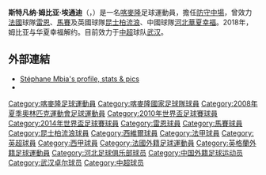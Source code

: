 {{noteta
|G1=足球
|G2=EPL
|T=zh-hans:斯特凡纳·姆比亚;zh-hk:斯特凡納·麥比亞;zh-tw:斯特凡納·姆比亞;
|1=zh-hans:姆比亚;zh-hk:麥比亞;zh-tw:姆比亞;
}}
{{Football player infobox
|          playername = 斯特凡纳·姆比亚<br>''Stéphane Mbia''
|               image = [[File:Stéphane_Mbia_5403.jpg|200px]]
|            fullname = Stéphane Mbia Etoundi
|         dateofbirth = {{birth date and age|1986|5|20}} 
|         cityofbirth = [[雅溫得|雅溫得]] 
|      countryofbirth = [[喀麥隆|喀麥隆]]
|              height = {{height|meters=1.87}}
|         currentclub = [[武汉足球俱乐部|武汉]]
|          clubnumber = 
|            position = [[中場|中場]]
|          youthyears = 2003-2004<br />2004
|          youthclubs = {{tsl|en|Kadji Sports Academy||卡吉體育學院}}<br />[[雷恩足球俱樂部|雷恩B隊]]
|              years1 = 2004–2009
|              years2 = 2009–2012
|              years3 = 2012–2012
|              years4 = 2013-2014
|              years5 = 2014-2015
|              years6 = 2015-2016
|              years7 = 2016-2018
|              years8 = 2018-2019
|              clubs1 = [[雷恩足球俱樂部|雷恩]]
|              clubs2 = [[馬賽足球俱樂部|馬賽]]
|              clubs3 = [[女王公园巡游者足球俱乐部|女王公园巡游者]] 
|              clubs4 = → [[西維爾足球會|西維爾]]（外租）
|              clubs5 = [[塞维利亚足球俱乐部|塞维利亚]]
|              clubs6 = [[特拉布宗体育|特拉布宗]]
|              clubs7 = [[河北华夏幸福足球俱乐部|河北华夏幸福]]
|              clubs8 = [[圖盧茲足球俱樂部|圖盧茲]]
|               caps1 = 105
|               caps2 = 69
|               caps3 = 29
|               caps4 = 20
|               caps5 = 23
|               caps6 = 17
|               caps7 = 39
|               caps8 = 5
|              goals1 = 4
|              goals2 = 5
|              goals3 = 0
|              goals4 = 3
|              goals5 = 4
|              goals6 = 2
|              goals7 = 9
|              goals8 = 0
| years9         = 2019
| clubs9         = [[武漢卓爾|武漢卓爾]]
| caps9          = 24
| goals9         = 0
| years10        = 2020–2021
| clubs10        = [[上海申花|上海申花]]
| caps10         = 12
| goals10        = 0
| years11        = 2021-
| clubs11        = [[武汉足球俱乐部|武汉]]
| caps11         = 0
| goals11        = 0
|      nationalyears1 = 2005–
|       nationalteam1 = [[喀麥隆國家足球隊|喀麥隆]]
|       nationalcaps1 = 68 
|      nationalgoals1 = 5 
|            pcupdate = 2020年12月31日
|            ntupdate = 2016年3月26日
}}
'''斯特凡纳·姆比亚·埃通迪'''（{{lang-fr|Stéphane Mbia Etoundi}}，{{bd|1986年|5月20日|catidx=Mbia, Stephane}}）是一名[[喀麥隆|喀麥隆]]足球運動員，擔任[[防守中場|防守中場]]，曾效力[[法國|法國]]球隊[[雷恩足球俱樂部|雷恩]]、[[馬賽足球俱樂部|馬賽]]及英國球隊[[女王公园巡游者足球俱乐部|昆士柏流浪]]、中國球隊[[河北华夏幸福足球俱乐部|河北華夏幸福]]。2018年，姆比亚与华夏幸福解约。目前效力于[[中国足球超级联赛|中超]]球队[[武汉足球俱乐部|武汉]]。

==外部連結==
* [http://www.stade-rennais-online.com/Stephane-Mbia.html Stéphane Mbia's profile, stats & pics] {{Wayback|url=http://www.stade-rennais-online.com/Stephane-Mbia.html |date=20140327213236 }}
*{{soccerbase|id=41706|name=麥比亞}}

{{2008年奧運會男子足球喀麥隆參賽名單}}
{{2010年世界盃足球賽喀麥隆參賽名單}}
{{2014年世界盃足球賽喀麥隆參賽名單}}
{{2016年中超分类名单河北}}
{{2017年中超分类名单河北}}
{{2019年中超分类名单武汉}}
{{2020年中超分类名单上海绿地申花}}
{{2021年中超分类名单武汉队}}

{{DEFAULTSORT:Mbia, Stephane}}
[[Category:喀麥隆足球運動員|Category:喀麥隆足球運動員]]
[[Category:喀麥隆國家足球隊球員|Category:喀麥隆國家足球隊球員]]
[[Category:2008年夏季奧林匹克運動會足球運動員|Category:2008年夏季奧林匹克運動會足球運動員]]
[[Category:2010年世界盃足球賽球員|Category:2010年世界盃足球賽球員]]
[[Category:2014年世界盃足球賽球員|Category:2014年世界盃足球賽球員]]
[[Category:雷恩球員|Category:雷恩球員]]
[[Category:馬賽球員|Category:馬賽球員]]
[[Category:昆士柏流浪球員|Category:昆士柏流浪球員]]
[[Category:西維爾球員|Category:西維爾球員]]
[[Category:法甲球員|Category:法甲球員]]
[[Category:英超球員|Category:英超球員]]
[[Category:西甲球員|Category:西甲球員]]
[[Category:法國外籍足球運動員|Category:法國外籍足球運動員]]
[[Category:英格蘭外籍足球運動員|Category:英格蘭外籍足球運動員]]
[[Category:河北足球俱乐部球员|Category:河北足球俱乐部球员]]
[[Category:中国外籍足球运动员|Category:中国外籍足球运动员]]
[[Category:武汉卓尔球员|Category:武汉卓尔球员]]
[[Category:中超球员|Category:中超球员]]